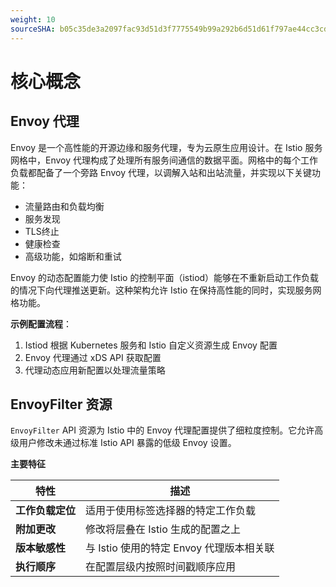 ```yaml
---
weight: 10
sourceSHA: b05c35de3a2097fac93d51d3f7775549b99a292b6d51d61f797ae44cc3cdd380
---
```


# 核心概念

## Envoy 代理

Envoy 是一个高性能的开源边缘和服务代理，专为云原生应用设计。在 Istio 服务网格中，Envoy 代理构成了处理所有服务间通信的数据平面。网格中的每个工作负载都配备了一个旁路 Envoy 代理，以调解入站和出站流量，并实现以下关键功能：

- 流量路由和负载均衡
- 服务发现
- TLS终止
- 健康检查
- 高级功能，如熔断和重试

Envoy 的动态配置能力使 Istio 的控制平面（istiod）能够在不重新启动工作负载的情况下向代理推送更新。这种架构允许 Istio 在保持高性能的同时，实现服务网格功能。

**示例配置流程**：

1. Istiod 根据 Kubernetes 服务和 Istio 自定义资源生成 Envoy 配置
2. Envoy 代理通过 xDS API 获取配置
3. 代理动态应用新配置以处理流量策略

## EnvoyFilter 资源

`EnvoyFilter` API 资源为 Istio 中的 Envoy 代理配置提供了细粒度控制。它允许高级用户修改未通过标准 Istio API 暴露的低级 Envoy 设置。

**主要特征**

| 特性                  | 描述                                                             |
|----------------------|------------------------------------------------------------------|
| **工作负载定位**     | 适用于使用标签选择器的特定工作负载                               |
| **附加更改**         | 修改将层叠在 Istio 生成的配置之上                                 |
| **版本敏感性**       | 与 Istio 使用的特定 Envoy 代理版本相关联                         |
| **执行顺序**         | 在配置层级内按照时间戳顺序应用                                   |
